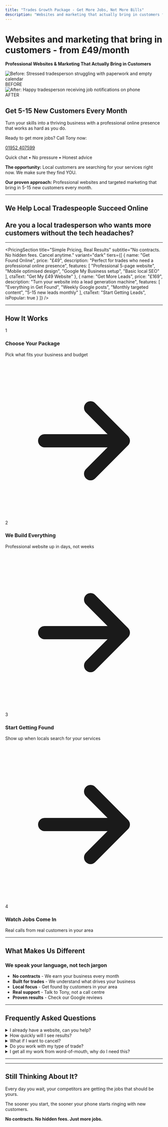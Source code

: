 ```yaml
---
title: "Trades Growth Package - Get More Jobs, Not More Bills"
description: "Websites and marketing that actually bring in customers for local trades. From £49/month with no contracts. Get found online and grow your business."
---
```



# Websites and marketing that bring in customers - from £49/month

**Professional Websites & Marketing That Actually Bring in Customers**

<div class="grid md:grid-cols-2 gap-8 my-8">
  <div class="relative rounded-lg overflow-hidden shadow-lg">
    <Image 
      src={beforeImage} 
      alt="Before: Stressed tradesperson struggling with paperwork and empty calendar" 
      class="w-full h-auto"
      widths={[400, 800, 1200]}
      sizes="(max-width: 768px) 100vw, 50vw"
      quality={80}
      format="webp"
    />
    <div class="absolute top-0 left-0 bg-black bg-opacity-70 text-white px-4 py-2 text-xl font-bold">
      BEFORE
    </div>
  </div>
  <div class="relative rounded-lg overflow-hidden shadow-lg">
    <Image 
      src={afterImage} 
      alt="After: Happy tradesperson receiving job notifications on phone" 
      class="w-full h-auto"
      widths={[400, 800, 1200]}
      sizes="(max-width: 768px) 100vw, 50vw"
      quality={80}
      format="webp"
    />
    <div class="absolute top-0 left-0 bg-black bg-opacity-70 text-white px-4 py-2 text-xl font-bold">
      AFTER
    </div>
  </div>
</div>

## Get 5-15 New Customers Every Month

Turn your skills into a thriving business with a professional online presence that works as hard as you do.

<div class="bg-wbs-blue text-white rounded-lg p-6 my-8 text-center">
  <p class="text-lg mb-2">Ready to get more jobs? Call Tony now:</p>
  <a href="tel:01952407599" class="text-3xl font-bold !text-white !no-underline hover:!no-underline">01952 407599</a>
  <p class="text-sm mt-2">Quick chat • No pressure • Honest advice</p>
</div>

**The opportunity:** Local customers are searching for your services right now. We make sure they find YOU.

**Our proven approach:** Professional websites and targeted marketing that bring in 5-15 new customers every month.

---

## We Help Local Tradespeople Succeed Online

<TradeIcons />

## Are you a local tradesperson who wants more customers without the tech headaches?

---

<PricingSection 
  title="Simple Pricing, Real Results"
  subtitle="No contracts. No hidden fees. Cancel anytime."
  variant="dark"
  tiers={[
    {
      name: "Get Found Online",
      price: "£49",
      description: "Perfect for trades who need a professional online presence",
      features: [
        "Professional 5-page website",
        "Mobile optimised design",
        "Google My Business setup",
        "Basic local SEO"
      ],
      ctaText: "Get My £49 Website"
    },
    {
      name: "Get More Leads",
      price: "£169",
      description: "Turn your website into a lead generation machine",
      features: [
        "Everything in Get Found",
        "Weekly Google posts",
        "Monthly targeted content",
        "5-15 new leads monthly"
      ],
      ctaText: "Start Getting Leads",
      isPopular: true
    }
  ]}
/>

---

## How It Works

<div class="grid md:grid-cols-4 gap-6 my-12 relative">
  <div class="text-center relative">
    <div class="w-16 h-16 bg-wbs-orange/10 rounded-full flex items-center justify-center mx-auto mb-4">
      <span class="text-2xl font-bold text-wbs-orange">1</span>
    </div>
    <h3 class="font-bold text-lg mb-2">Choose Your Package</h3>
    <p class="text-gray-700">Pick what fits your business and budget</p>
    <div class="hidden md:block absolute top-8 left-full ml-3 -translate-y-1/2 text-wbs-orange">
      <svg class="w-6 h-6" fill="none" stroke="currentColor" viewBox="0 0 24 24">
        <path stroke-linecap="round" stroke-linejoin="round" stroke-width="2" d="M13 7l5 5m0 0l-5 5m5-5H6"></path>
      </svg>
    </div>
  </div>
  
  <div class="text-center relative">
    <div class="w-16 h-16 bg-wbs-orange/10 rounded-full flex items-center justify-center mx-auto mb-4">
      <span class="text-2xl font-bold text-wbs-orange">2</span>
    </div>
    <h3 class="font-bold text-lg mb-2">We Build Everything</h3>
    <p class="text-gray-700">Professional website up in days, not weeks</p>
    <div class="hidden md:block absolute top-8 left-full ml-3 -translate-y-1/2 text-wbs-orange">
      <svg class="w-6 h-6" fill="none" stroke="currentColor" viewBox="0 0 24 24">
        <path stroke-linecap="round" stroke-linejoin="round" stroke-width="2" d="M13 7l5 5m0 0l-5 5m5-5H6"></path>
      </svg>
    </div>
  </div>
  
  <div class="text-center relative">
    <div class="w-16 h-16 bg-wbs-orange/10 rounded-full flex items-center justify-center mx-auto mb-4">
      <span class="text-2xl font-bold text-wbs-orange">3</span>
    </div>
    <h3 class="font-bold text-lg mb-2">Start Getting Found</h3>
    <p class="text-gray-700">Show up when locals search for your services</p>
    <div class="hidden md:block absolute top-8 left-full ml-3 -translate-y-1/2 text-wbs-orange">
      <svg class="w-6 h-6" fill="none" stroke="currentColor" viewBox="0 0 24 24">
        <path stroke-linecap="round" stroke-linejoin="round" stroke-width="2" d="M13 7l5 5m0 0l-5 5m5-5H6"></path>
      </svg>
    </div>
  </div>
  
  <div class="text-center">
    <div class="w-16 h-16 bg-wbs-orange/10 rounded-full flex items-center justify-center mx-auto mb-4">
      <span class="text-2xl font-bold text-wbs-orange">4</span>
    </div>
    <h3 class="font-bold text-lg mb-2">Watch Jobs Come In</h3>
    <p class="text-gray-700">Real calls from real customers in your area</p>
  </div>
</div>

---

## What Makes Us Different

### We speak your language, not tech jargon

- **No contracts** - We earn your business every month
- **Built for trades** - We understand what drives your business
- **Local focus** - Get found by customers in your area
- **Real support** - Talk to Tony, not a call centre
- **Proven results** - Check our Google reviews

---

## Frequently Asked Questions

<details class="border rounded-lg p-4 mb-4">
  <summary class="font-bold cursor-pointer">I already have a website, can you help?</summary>
  <p class="mt-2">Absolutely. We can either improve your existing site or build you a better one. Many of our best results come from fixing problems others missed.</p>
</details>

<details class="border rounded-lg p-4 mb-4">
  <summary class="font-bold cursor-pointer">How quickly will I see results?</summary>
  <p class="mt-2">Most trades start seeing increased calls within 30-60 days. The more competitive your area, the more important it is to start now.</p>
</details>

<details class="border rounded-lg p-4 mb-4">
  <summary class="font-bold cursor-pointer">What if I want to cancel?</summary>
  <p class="mt-2">No problem. There are no contracts, so you can cancel anytime. Just give us a call or send an email. No penalties, no hassle.</p>
</details>

<details class="border rounded-lg p-4 mb-4">
  <summary class="font-bold cursor-pointer">Do you work with my type of trade?</summary>
  <p class="mt-2">We work with all types of trades - plumbers, electricians, builders, roofers, locksmiths, decorators, and more. If you serve local customers, we can help you get found.</p>
</details>

<details class="border rounded-lg p-4 mb-4">
  <summary class="font-bold cursor-pointer">I get all my work from word-of-mouth, why do I need this?</summary>
  <p class="mt-2">Word-of-mouth is great! This adds to that. When someone recommends you, the first thing people do is look you up online. Make sure they find a professional presence that closes the deal.</p>
</details>

---

<ContactSection 
  headline="Ready to Get More Jobs?" 
  subheadline="Choose how you'd like to get started"
/>

---

## Still Thinking About It?

Every day you wait, your competitors are getting the jobs that should be yours. 

The sooner you start, the sooner your phone starts ringing with new customers.

**No contracts. No hidden fees. Just more jobs.**